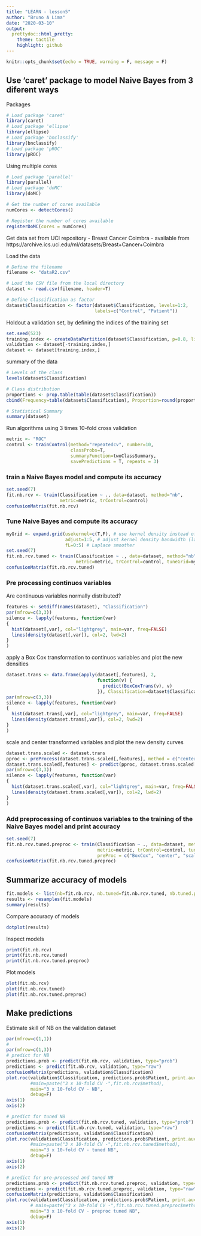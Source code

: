 ```yaml
---
title: "LEARN - lesson5"
author: "Bruno A Lima"
date: "2020-03-10"
output:
  prettydoc::html_pretty:
    theme: tactile
    highlight: github
---
```



```r
knitr::opts_chunk$set(echo = TRUE, warning = F, message = F)
```

## Use 'caret' package to model Naive Bayes from 3 diferent ways
Packages
```r
# Load package 'caret'
library(caret)
# Load package 'ellipse'
library(ellipse)
# Load package 'bnclassify'
library(bnclassify)
# Load package 'pROC'
library(pROC)
```

Using multiple cores
```r
# Load package 'parallel'
library(parallel)
# Load package 'doMC'
library(doMC)

# Get the number of cores available
numCores <- detectCores()

# Register the number of cores available
registerDoMC(cores = numCores)
```

Get data set from UCI repository - Breast Cancer Coimbra - available from https://archive.ics.uci.edu/ml/datasets/Breast+Cancer+Coimbra

Load the data
```r
# Define the filename
filename <- "dataR2.csv"

# Load the CSV file from the local directory
dataset <- read.csv(filename, header=T)

# Define Classification as factor
dataset$Classification <- factor(dataset$Classification, levels=1:2, 
                                 labels=c("Control", "Patient"))
```

Holdout a validation set, by defining the indices of the training set
```r
set.seed(523)
training.index <- createDataPartition(dataset$Classification, p=0.8, list=FALSE)
validation <- dataset[-training.index,]
dataset <- dataset[training.index,]
```

summary of the data
```r
# Levels of the class
levels(dataset$Classification)

# Class distribution
proportions <- prop.table(table(dataset$Classification))
cbind(Frequency=table(dataset$Classification), Proportion=round(proportions*100,2))

# Statistical Summary
summary(dataset)
```

Run algorithms using 3 times 10-fold cross validation
```r
metric <- "ROC"
control <- trainControl(method="repeatedcv", number=10,
                        classProbs=T,
                        summaryFunction=twoClassSummary,
                        savePredictions = T, repeats = 3)
```

### train a Naive Bayes model and compute its accuracy
```r
set.seed(7)
fit.nb.rcv <- train(Classification ~ ., data=dataset, method="nb", 
                    metric=metric, trControl=control)
confusionMatrix(fit.nb.rcv)
```

### Tune Naive Bayes and compute its accuracy
```r
myGrid <- expand.grid(usekernel=c(T,F), # use kernel density instead of Gaussian
                      adjust=1:5, # adjust kernel density bandwidth (larger means more flexible) 
                      fL=0:5) # Laplace smoother
set.seed(7)
fit.nb.rcv.tuned <- train(Classification ~ ., data=dataset, method="nb", 
                          metric=metric, trControl=control, tuneGrid=myGrid)
confusionMatrix(fit.nb.rcv.tuned)
```

### Pre processing continuos variables

Are continuous variables normally distributed?
```r
features <- setdiff(names(dataset), "Classification")
par(mfrow=c(3,3))
silence <- lapply(features, function(var)
{
  hist(dataset[,var], col="lightgrey", main=var, freq=FALSE)
  lines(density(dataset[,var]), col=2, lwd=2)
}
)
```

apply a Box Cox transformation to continuos variables and plot the new densities
```r
dataset.trans <- data.frame(apply(dataset[,features], 2, 
                                  function(v) {
                                    predict(BoxCoxTrans(v), v)
                                  }), Classification=dataset$Classification)
par(mfrow=c(3,3))
silence <- lapply(features, function(var)
{
  hist(dataset.trans[,var], col="lightgrey", main=var, freq=FALSE)
  lines(density(dataset.trans[,var]), col=2, lwd=2)
}
)
```

scale and center transformed variables and plot the new density curves
```r
dataset.trans.scaled <- dataset.trans
pproc <- preProcess(dataset.trans.scaled[,features], method = c("center", "scale"))
dataset.trans.scaled[,features] <- predict(pproc, dataset.trans.scaled[,features])
par(mfrow=c(3,3))
silence <- lapply(features, function(var)
{
  hist(dataset.trans.scaled[,var], col="lightgrey", main=var, freq=FALSE)
  lines(density(dataset.trans.scaled[,var]), col=2, lwd=2)
}
)
```

### Add preprocessing of continuos variables to the training of the Naive Bayes model and print accuracy
```r
set.seed(7)
fit.nb.rcv.tuned.preproc <- train(Classification ~ ., data=dataset, method="nb", 
                                  metric=metric, trControl=control, tuneGrid=myGrid,
                                  preProc = c("BoxCox", "center", "scale"))
confusionMatrix(fit.nb.rcv.tuned.preproc)
```

## Summarize accuracy of models
```r
fit.models <- list(nb=fit.nb.rcv, nb.tuned=fit.nb.rcv.tuned, nb.tuned.preproc=fit.nb.rcv.tuned.preproc)
results <- resamples(fit.models)
summary(results)
```

Compare accuracy of models
```r
dotplot(results)
```

Inspect models
```r
print(fit.nb.rcv)
print(fit.nb.rcv.tuned)
print(fit.nb.rcv.tuned.preproc)
```

Plot models
```r
plot(fit.nb.rcv)
plot(fit.nb.rcv.tuned)
plot(fit.nb.rcv.tuned.preproc)

```

## Make predictions
Estimate skill of NB on the validation dataset
```r
par(mfrow=c(1,1))
# 
par(mfrow=c(1,3))
# predict for NB
predictions.prob <- predict(fit.nb.rcv, validation, type="prob")
predictions <- predict(fit.nb.rcv, validation, type="raw")
confusionMatrix(predictions, validation$Classification)
plot.roc(validation$Classification, predictions.prob$Patient, print.auc=T, axes=F, 
         #main=paste("3 x 10-fold CV -",fit.nb.rcv$method), 
         main="3 x 10-fold CV - NB", 
         debug=F)
axis(1)
axis(2)

# predict for tuned NB
predictions.prob <- predict(fit.nb.rcv.tuned, validation, type="prob")
predictions <- predict(fit.nb.rcv.tuned, validation, type="raw")
confusionMatrix(predictions, validation$Classification)
plot.roc(validation$Classification, predictions.prob$Patient, print.auc=T, axes=F, 
         #main=paste("3 x 10-fold CV -",fit.nb.rcv.tuned$method), 
         main="3 x 10-fold CV - tuned NB",
         debug=F)
axis(1)
axis(2)

# predict for pre-processed and tuned NB
predictions.prob <- predict(fit.nb.rcv.tuned.preproc, validation, type="prob")
predictions <- predict(fit.nb.rcv.tuned.preproc, validation, type="raw")
confusionMatrix(predictions, validation$Classification)
plot.roc(validation$Classification, predictions.prob$Patient, print.auc=T, axes=F, 
         # main=paste("3 x 10-fold CV -",fit.nb.rcv.tuned.preproc$method), 
         main="3 x 10-fold CV - preproc tuned NB",
         debug=F)
axis(1)
axis(2)
```

